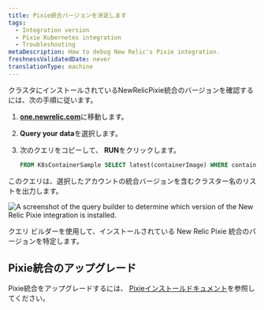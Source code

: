 ```yaml
---
title: Pixie統合バージョンを決定します
tags:
  - Integration version
  - Pixie Kubernetes integration
  - Troubleshooting
metaDescription: How to debug New Relic's Pixie integration.
freshnessValidatedDate: never
translationType: machine
---
```



クラスタにインストールされているNewRelicPixie統合のバージョンを確認するには、次の手順に従います。

1. <DNT>**[one.newrelic.com](https://one.newrelic.com/all-capabilities)**</DNT>に移動します。

2. <DNT>**Query your data**</DNT>を選択します。

3. 次のクエリをコピーして、 <DNT>**RUN**</DNT>をクリックします。

   ```sql
   FROM K8sContainerSample SELECT latest(containerImage) WHERE containerName LIKE '%newrelic-pixie%' FACET clusterName
   ```

このクエリは、選択したアカウントの統合バージョンを含むクラスター名のリストを出力します。

<img
  title="Pixie integration in query builder"
  alt="A screenshot of the query builder to determine which version of the New Relic Pixie integration is installed."
  src={pixieIntegrationVersion}
/>

<figcaption>
  クエリ ビルダーを使用して、インストールされている New Relic Pixie 統合のバージョンを特定します。
</figcaption>

## Pixie統合のアップグレード

Pixie統合をアップグレードするには、 [Pixieインストールドキュメント](/docs/kubernetes-pixie/auto-telemetry-pixie/install-auto-telemetry-pixie/#upgrade)を参照してください。